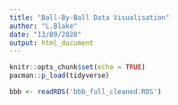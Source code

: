 ```yaml
---
title: "Ball-By-Ball Data Visualisation"
author: "L.Blake"
date: "13/09/2020"
output: html_document
---
```


```r
knitr::opts_chunk$set(echo = TRUE)
pacman::p_load(tidyverse)

bbb <- readRDS('bbb_full_cleaned.RDS')
```


